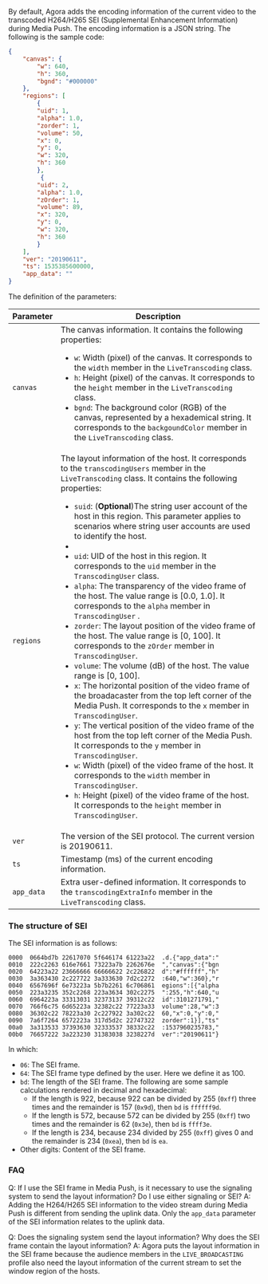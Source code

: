 
By default, Agora adds the encoding information of the current video to the transcoded H264/H265 SEI (Supplemental Enhancement Information) during Media Push. The encoding information is a JSON string. The following is the sample code:

```json
{
    "canvas": {        
        "w": 640,
        "h": 360,
        "bgnd": "#000000"
    },
    "regions": [
        {
        "uid": 1,
        "alpha": 1.0,
        "zorder": 1,
        "volume": 50, 
        "x": 0, 
        "y": 0,   
        "w": 320,
        "h": 360
        },
         {
        "uid": 2,
        "alpha": 1.0,
        "zOrder": 1,
        "volume": 89,
        "x": 320,
        "y": 0,   
        "w": 320,
        "h": 360
        }
    ],
    "ver": "20190611",
    "ts": 1535385600000,
    "app_data": ""
}
```

The definition of the parameters:

| Parameter | Description                                                  |
| --------- | ------------------------------------------------------------ |
| `canvas`    | The canvas information. It contains the following properties:<ul><li>`w`: Width (pixel) of the canvas. It corresponds to the  `width`  member in the `LiveTranscoding` class.</li><li>`h`: Height (pixel) of the canvas. It corresponds to the `height` member in the `LiveTranscoding` class.</li><li>`bgnd`: The background color (RGB) of the canvas, represented by a hexademical string. It corresponds to the `backgoundColor` member in the `LiveTranscoding` class.</li></ul> |
| `regions`   | The layout information of the host. It corresponds to the  `transcodingUsers` member in the `LiveTranscoding` class. It contains the following properties:<ul><li>`suid`: (**Optional**)The string user account of the host in this region. This parameter applies to scenarios where string user accounts are used to identify the host.<li/><li>`uid`: UID of the host in this region. It corresponds to the `uid` member in the `TranscodingUser` class.</li><li>`alpha`: The transparency of the video frame of the host. The value range is [0.0, 1.0]. It corresponds to the `alpha` member in `TranscodingUser` .</li><li>`zorder`: The layout position of the video frame of the host. The value range is [0, 100]. It corresponds to the `zOrder` member in `TranscodingUser`.</li><li>`volume`: The volume (dB) of the host. The value range is [0, 100].</li><li>`x`: The horizontal position of the video frame of the broadacaster from the top left corner of the Media Push. It corresponds to the `x` member in `TranscodingUser`.</li><li>`y`: The vertical position of the video frame of the host from the top left corner of the Media Push. It corresponds to the `y` member in `TranscodingUser`.</li><li>`w`: Width (pixel) of the video frame of the host. It corresponds to the `width` member in `TranscodingUser`.</li></li><li>`h`: Height (pixel) of the video frame of the host. It corresponds to the `height` member in `TranscodingUser`.</li></ul> |
| `ver`       | The version of the SEI protocol. The current version is 20190611. |
| `ts`        | Timestamp (ms) of the current encoding information.               |
| `app_data`  | Extra user-defined information. It corresponds to the `transcodingExtraInfo` member in the `LiveTranscoding` class. |

### The structure of SEI

The SEI information is as follows:

```
0000  0664bd7b 22617070 5f646174 61223a22  .d.{"app_data":"
0010  222c2263 616e7661 73223a7b 2262676e  ","canvas":{"bgn
0020  64223a22 23666666 66666622 2c226822  d":"#ffffff","h"
0030  3a363430 2c227722 3a333630 7d2c2272  :640,"w":360},"r
0040  6567696f 6e73223a 5b7b2261 6c706861  egions":[{"alpha
0050  223a3235 352c2268 223a3634 302c2275  ":255,"h":640,"u
0060  6964223a 33313031 32373137 39312c22  id":3101271791,"
0070  766f6c75 6d65223a 32382c22 77223a33  volume":28,"w":3
0080  36302c22 78223a30 2c227922 3a302c22  60,"x":0,"y":0,"
0090  7a6f7264 6572223a 317d5d2c 22747322  zorder":1}],"ts"
00a0  3a313533 37393630 32333537 38332c22  :1537960235783,"
00b0  76657222 3a223230 31383038 3238227d  ver":"20190611"}
```

In which:

- `06`: The SEI frame.
- `64`: The SEI frame type defined by the user. Here we define it as 100.
- `bd`: The length of the SEI frame. The following are some sample calculations rendered in decimal and hexadecimal:
	- If the length is 922, because 922 can be divided by 255 (`0xff`) three times and the remainder is 157 (`0x9d`), then `bd` is `ffffff9d`. 
	- If the length is 572, because 572 can be divided by 255 (`0xff`) two times and the remainder is 62 (`0x3e`), then `bd` is `ffff3e`. 
	- If the length is 234, because 234 divided by 255 (`0xff`) gives 0 and the remainder is 234 (`0xea`), then `bd` is `ea`.
- Other digits: Content of the SEI frame.

### FAQ

Q: If I use the SEI frame in Media Push, is it necessary to use the signaling system to send the layout information? Do I use either signaling or SEI?
A: Adding the H264/H265 SEI information to the video stream during Media Push is different from sending the uplink data. Only the `app_data` parameter of the SEI information relates to the uplink data. 

Q: Does the signaling system send the layout information? Why does the SEI frame contain the layout information?
A: Agora puts the layout information in the SEI frame because the audience members in the `LIVE_BROADCASTING` profile also need the layout information of the current stream to set the window region of the hosts.